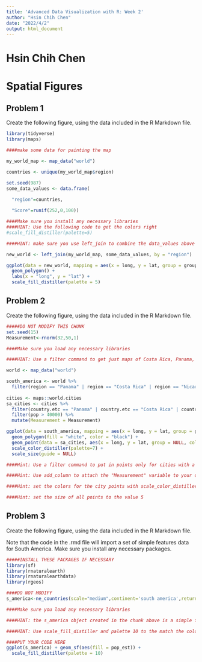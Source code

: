 ---
title: 'Advanced Data Visualization with R: Week 2'
author: "Hsin Chih Chen"
date: "2022/4/2"
output: html_document
---

# Hsin Chih Chen
# Spatial Figures

## Problem 1

Create the following figure, using the data included in the R Markdown file.

```{r problem_1_data,include=FALSE}

library(tidyverse)
library(maps)

####make some data for painting the map

my_world_map <- map_data("world")

countries <- unique(my_world_map$region)

set.seed(987)
some_data_values <- data.frame(

  "region"=countries,
  
  "Score"=runif(252,0,100))

```

```{r problem_1,echo=FALSE,message=FALSE}

####Make sure you install any necessary libraries
####HINT: Use the following code to get the colors right
#scale_fill_distiller(palette=5)

####HINT: make sure you use left_join to combine the data_values above to the world map data in my_world_map

new_world <- left_join(my_world_map, some_data_values, by = "region")

ggplot(data = new_world, mapping = aes(x = long, y = lat, group = group, fill = Score)) + 
  geom_polygon() + 
  labs(x = "long", y = "lat") + 
  scale_fill_distiller(palette = 5)
```

## Problem 2

Create the following figure, using the data included in the R Markdown file.


```{r problem_2_data,include=FALSE}

#####DO NOT MODIFY THIS CHUNK
set.seed(15)
Measurement<-rnorm(32,50,1)
```


```{r solution_p2,echo=FALSE,message=FALSE}

####Make sure you load any necessary libraries

####HINT: Use a filter command to get just maps of Costa Rica, Panama, and Nicaragua

world <- map_data("world")

south_america <- world %>%
  filter(region == "Panama" | region == "Costa Rica" | region == "Nicaragua")
  
cities <- maps::world.cities
sa_cities <- cities %>%
  filter(country.etc == "Panama" | country.etc == "Costa Rica" | country.etc == "Nicaragua") %>%
  filter(pop > 40000) %>%
  mutate(Measurement = Measurement)

ggplot(data = south_america, mapping = aes(x = long, y = lat, group = group)) + 
  geom_polygon(fill = "white", color = "black") + 
  geom_point(data = sa_cities, aes(x = long, y = lat, group = NULL, color = Measurement, size = 5)) + 
  scale_color_distiller(palette=7) +
  scale_size(guide = NULL)

####Hint: Use a filter command to put in points only for cities with a population of greater than 40,000. This should leave you with 32 cities.

####Hint: Use add_column to attach the "Measurement" variable to your data, and set that to the color aesthetic when you draw the points.

####Hint: set the colors for the city points with scale_color_distiller(palette=7)

####Hint: set the size of all points to the value 5


```

## Problem 3

Create the following figure, using the data included in the R Markdown file.

Note that the code in the .rmd file will import a set of simple features data for South America. Make sure you install any necessary packages. 

```{r problem_3_data,include=FALSE}

#####INSTALL THESE PACKAGES IF NECESSARY
library(sf)
library(rnaturalearth)
library(rnaturalearthdata)
library(rgeos)

####DO NOT MODIFY
s_america<-ne_countries(scale="medium",continent='south america',returnclass="sf")

```

```{r problem3,echo=FALSE}

####Make sure you load any necessary libraries

####HINT: the s_america object created in the chunk above is a simple features object with many columns. Identify the correct column based on the solution figure and use it to color in the choropleth.

####HINT: Use scale_fill_distiller and palette 10 to the match the colors.

####PUT YOUR CODE HERE
ggplot(s_america) + geom_sf(aes(fill = pop_est)) +
  scale_fill_distiller(palette = 10)

```
